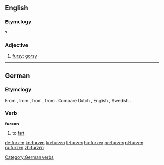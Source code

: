 ==English==

===Etymology===
{{suffix|furze|en}}?

===Adjective===
{{en-adj}}

# {{obsolete}} [[furzy]]; [[gorsy]]
#: {{rfquotek|Holland}}

{{Webster 1913}}

----

==German==

===Etymology===
From {{etyl|gmh|de}} {{term|vurzen|lang=gmh}}, from {{etyl|goh|de}} {{term|furzan|lang=goh}}, from {{etyl|gem-pro|de}} {{recons|fertaną|lang=gem-pro}}, from {{etyl|ine-pro|de}} {{recons|perd-|lang=ine-pro}}. Compare Dutch {{term|verten|lang=nl}}, English {{term|fart|lang=en}}, Swedish {{term|fjärta|lang=sv}}.

===Verb===
'''furzen'''

# to [[fart]]

[[Category:German verbs]]

[[de:furzen]]
[[ko:furzen]]
[[ku:furzen]]
[[lt:furzen]]
[[hu:furzen]]
[[oc:furzen]]
[[pl:furzen]]
[[ru:furzen]]
[[zh:furzen]]